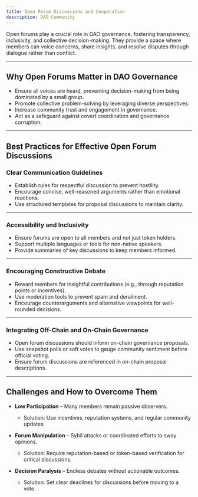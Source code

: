 ```yaml
---
title: Open Forum Discussions and Cooperation
description: DAO Community
---
```


Open forums play a crucial role in DAO governance, fostering transparency, inclusivity, and collective decision-making. They provide a space where members can voice concerns, share insights, and resolve disputes through dialogue rather than conflict.  

---

## **Why Open Forums Matter in DAO Governance**  

- Ensure all voices are heard, preventing decision-making from being dominated by a small group.  
- Promote collective problem-solving by leveraging diverse perspectives.  
- Increase community trust and engagement in governance.  
- Act as a safeguard against covert coordination and governance corruption.  

---

## **Best Practices for Effective Open Forum Discussions**  

### **Clear Communication Guidelines**  
- Establish rules for respectful discussion to prevent hostility.  
- Encourage concise, well-reasoned arguments rather than emotional reactions.  
- Use structured templates for proposal discussions to maintain clarity.  

---

### **Accessibility and Inclusivity**  
- Ensure forums are open to all members and not just token holders.  
- Support multiple languages or tools for non-native speakers.  
- Provide summaries of key discussions to keep members informed.  

---

### **Encouraging Constructive Debate**  
- Reward members for insightful contributions (e.g., through reputation points or incentives).  
- Use moderation tools to prevent spam and derailment.  
- Encourage counterarguments and alternative viewpoints for well-rounded decisions.  

---

### **Integrating Off-Chain and On-Chain Governance**  
- Open forum discussions should inform on-chain governance proposals.  
- Use snapshot polls or soft votes to gauge community sentiment before official voting.  
- Ensure forum discussions are referenced in on-chain proposal descriptions.  

---

## **Challenges and How to Overcome Them**  

- **Low Participation** – Many members remain passive observers.  
  - Solution: Use incentives, reputation systems, and regular community updates.  

- **Forum Manipulation** – Sybil attacks or coordinated efforts to sway opinions.  
  - Solution: Require reputation-based or token-based verification for critical discussions.  

- **Decision Paralysis** – Endless debates without actionable outcomes.  
  - Solution: Set clear deadlines for discussions before moving to a vote.  

